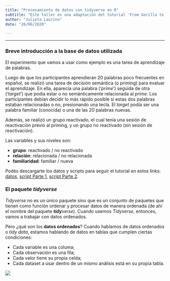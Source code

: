 ```yaml
---
title: "Procesamiento de datos con tidyverse en R"
subtitle: "Este taller es una adaptación del tutorial 'From Gorilla to Tidy Data' de Emma James, disponible en: https://emljames.github.io/GorillaR/index.html"
author: "Julieta Laurino"
date: "26/06/2020"

---
```


-----------
### Breve introducción a la base de datos utilizada

El experimento que vamos a usar como ejemplo es una tarea de aprendizaje de palabras.  

Luego de que los participantes aprendieran 20 palabras poco frecuentes en español, se realizó una tarea de decisión semántica (o priming) para evaluar el aprendizaje. En ella, aparecía una palabra ('*prime*') seguida de otra ('*target*') que podía estar o no semánticamente relacionada al *prime*. Los participantes debían decidir lo más rápido posible si estas dos palabras estaban relacionadas o no, presionando una tecla. El *target* podía ser una palabra familiar (conocida) o una de las 20 palabras nuevas. 

Además, se realizó un grupo reactivado, el cual tenía una sesión de reactivación previo al priming, y un grupo no reactivado (sin sesión de reactivación). 

Las variables y sus niveles son: 

* **grupo**: reactivado / no reactivado
* **relación**: relacionada / no relacionada
* **familiaridad**: familiar / nueva

Podés descargarte los datos y scripts para seguir el tutorial en estos links:
[datos](https://github.com/JulietaLaurino/gorilla-data-processing-with-R/tree/master/data), [script Parte 1](https://github.com/JulietaLaurino/gorilla-data-processing-with-R/blob/master/Parte1_Limpiando-los-datos.Rmd), [script Parte 2](https://github.com/JulietaLaurino/gorilla-data-processing-with-R/blob/master/Parte2_Analizando-los-datos.Rmd). 

### El paquete **_tidyverse_**

_Tidyverse_ no es un único paquete sino que es un conjunto de paquetes que tienen como función ordenar y procesar datos de manera ordenada (de ahí el nombre del paquete _**tidy**verse_). Cuando usemos _Tidyverse_, entonces, vamos a trabajar con datos ordenados. 

Pero ¿qué son los **datos ordenados**? Cuando hablamos de datos ordenados o _tidy data_, estamos hablando de datos en tablas que cumplen ciertas condiciones: 

* Cada variable es una columa;
* Cada observación es una fila;
* Cada valor tiene su propia celda;
* Cada dataset a usar dentro de un mismo análisis está en su propia tabla.


![](images/tidy-1.svg)